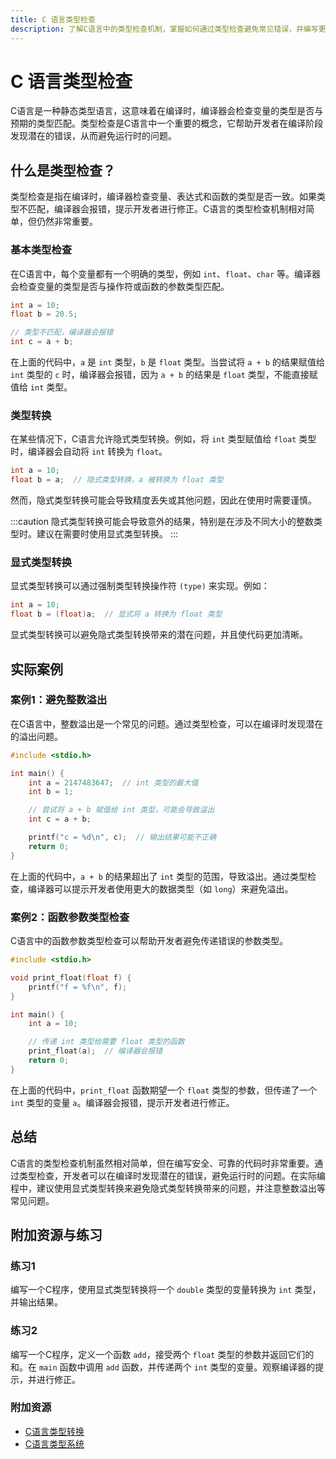 ```yaml
---
title: C 语言类型检查
description: 了解C语言中的类型检查机制，掌握如何通过类型检查避免常见错误，并编写更安全的代码。
---
```


# C 语言类型检查

C语言是一种静态类型语言，这意味着在编译时，编译器会检查变量的类型是否与预期的类型匹配。类型检查是C语言中一个重要的概念，它帮助开发者在编译阶段发现潜在的错误，从而避免运行时的问题。

## 什么是类型检查？

类型检查是指在编译时，编译器检查变量、表达式和函数的类型是否一致。如果类型不匹配，编译器会报错，提示开发者进行修正。C语言的类型检查机制相对简单，但仍然非常重要。

### 基本类型检查

在C语言中，每个变量都有一个明确的类型，例如 `int`、`float`、`char` 等。编译器会检查变量的类型是否与操作符或函数的参数类型匹配。

```c
int a = 10;
float b = 20.5;

// 类型不匹配，编译器会报错
int c = a + b;
```

在上面的代码中，`a` 是 `int` 类型，`b` 是 `float` 类型。当尝试将 `a + b` 的结果赋值给 `int` 类型的 `c` 时，编译器会报错，因为 `a + b` 的结果是 `float` 类型，不能直接赋值给 `int` 类型。

### 类型转换

在某些情况下，C语言允许隐式类型转换。例如，将 `int` 类型赋值给 `float` 类型时，编译器会自动将 `int` 转换为 `float`。

```c
int a = 10;
float b = a;  // 隐式类型转换，a 被转换为 float 类型
```

然而，隐式类型转换可能会导致精度丢失或其他问题，因此在使用时需要谨慎。

:::caution
隐式类型转换可能会导致意外的结果，特别是在涉及不同大小的整数类型时。建议在需要时使用显式类型转换。
:::

### 显式类型转换

显式类型转换可以通过强制类型转换操作符 `(type)` 来实现。例如：

```c
int a = 10;
float b = (float)a;  // 显式将 a 转换为 float 类型
```

显式类型转换可以避免隐式类型转换带来的潜在问题，并且使代码更加清晰。

## 实际案例

### 案例1：避免整数溢出

在C语言中，整数溢出是一个常见的问题。通过类型检查，可以在编译时发现潜在的溢出问题。

```c
#include <stdio.h>

int main() {
    int a = 2147483647;  // int 类型的最大值
    int b = 1;

    // 尝试将 a + b 赋值给 int 类型，可能会导致溢出
    int c = a + b;

    printf("c = %d\n", c);  // 输出结果可能不正确
    return 0;
}
```

在上面的代码中，`a + b` 的结果超出了 `int` 类型的范围，导致溢出。通过类型检查，编译器可以提示开发者使用更大的数据类型（如 `long`）来避免溢出。

### 案例2：函数参数类型检查

C语言中的函数参数类型检查可以帮助开发者避免传递错误的参数类型。

```c
#include <stdio.h>

void print_float(float f) {
    printf("f = %f\n", f);
}

int main() {
    int a = 10;

    // 传递 int 类型给需要 float 类型的函数
    print_float(a);  // 编译器会报错
    return 0;
}
```

在上面的代码中，`print_float` 函数期望一个 `float` 类型的参数，但传递了一个 `int` 类型的变量 `a`。编译器会报错，提示开发者进行修正。

## 总结

C语言的类型检查机制虽然相对简单，但在编写安全、可靠的代码时非常重要。通过类型检查，开发者可以在编译时发现潜在的错误，避免运行时的问题。在实际编程中，建议使用显式类型转换来避免隐式类型转换带来的问题，并注意整数溢出等常见问题。

## 附加资源与练习

### 练习1
编写一个C程序，使用显式类型转换将一个 `double` 类型的变量转换为 `int` 类型，并输出结果。

### 练习2
编写一个C程序，定义一个函数 `add`，接受两个 `float` 类型的参数并返回它们的和。在 `main` 函数中调用 `add` 函数，并传递两个 `int` 类型的变量。观察编译器的提示，并进行修正。

### 附加资源
- [C语言类型转换](https://en.cppreference.com/w/c/language/conversion)
- [C语言类型系统](https://en.cppreference.com/w/c/language/type)
